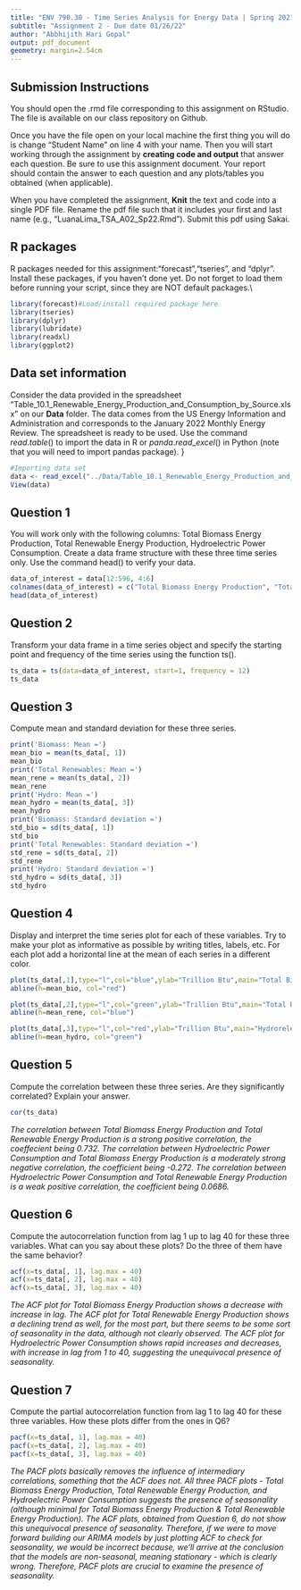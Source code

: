 ```yaml
---
title: "ENV 790.30 - Time Series Analysis for Energy Data | Spring 2021"
subtitle: "Assignment 2 - Due date 01/26/22"
author: "Abbhijith Hari Gopal"
output: pdf_document
geometry: margin=2.54cm
---
```


## Submission Instructions

You should open the .rmd file corresponding to this assignment on RStudio. The file is available on our class repository on Github.   

Once you have the file open on your local machine the first thing you will do is change "Student Name" on line 4 with your name. 
Then you will start working through the assignment by  **creating code and output** that answer each question. Be sure to use this assignment document. Your report should contain the answer to each question and any plots/tables you obtained (when applicable).

When you have completed the assignment, **Knit** the text and code into a single PDF file. Rename the pdf file such that it includes your first and last name (e.g., "LuanaLima_TSA_A02_Sp22.Rmd"). Submit this pdf using Sakai. 

## R packages

R packages needed for this assignment:"forecast","tseries", and "dplyr". Install these packages, if you haven't done yet. Do not forget to load them before running your script, since they are NOT default packages.\\

```r
library(forecast)#Load/install required package here
library(tseries)
library(dplyr)
library(lubridate)
library(readxl)
library(ggplot2)
```


## Data set information  

Consider the data provided in the spreadsheet "Table_10.1_Renewable_Energy_Production_and_Consumption_by_Source.xlsx" on our **Data** folder. The data comes from the US Energy Information and Administration and corresponds to the January 2022 Monthly Energy Review. The spreadsheet is ready to be used. Use the command $read.table()$ to import the data in R or $panda.read\_excel()$ in Python (note that you will need to import pandas package). }

```r
#Importing data set
data <- read_excel("../Data/Table_10.1_Renewable_Energy_Production_and_Consumption_by_Source.xlsx")
View(data)
```


## Question 1
You will work only with the following columns: Total Biomass Energy Production, Total Renewable Energy Production, Hydroelectric Power Consumption. Create a data frame structure with these three time series only. Use the command head() to verify your data.

```r
data_of_interest = data[12:596, 4:6]
colnames(data_of_interest) = c("Total Biomass Energy Production", "Total Renewable Energy Production", "Hydroelectric Power Consumption")
head(data_of_interest)
```


## Question 2
Transform your data frame in a time series object and specify the starting point and frequency of the time series using the function ts().

```r
ts_data = ts(data=data_of_interest, start=1, frequency = 12)
ts_data
```


## Question 3
Compute mean and standard deviation for these three series.

```r
print('Biomass: Mean =')
mean_bio = mean(ts_data[, 1])
mean_bio
print('Total Renewables: Mean =')
mean_rene = mean(ts_data[, 2])
mean_rene
print('Hydro: Mean =')
mean_hydro = mean(ts_data[, 3])
mean_hydro
print('Biomass: Standard deviation =')
std_bio = sd(ts_data[, 1])
std_bio
print('Total Renewables: Standard deviation =')
std_rene = sd(ts_data[, 2])
std_rene
print('Hydro: Standard deviation =')
std_hydro = sd(ts_data[, 3])
std_hydro
```


## Question 4
Display and interpret the time series plot for each of these variables. Try to make your plot as informative as possible by writing titles, labels, etc. For each plot add a horizontal line at the mean of each series in a different color.

```r
plot(ts_data[,1],type="l",col="blue",ylab="Trillion Btu",main="Total Biomass Energy Production")
abline(h=mean_bio, col="red")
```

```r
plot(ts_data[,2],type="l",col="green",ylab="Trillion Btu",main="Total Renewable Energy Production")
abline(h=mean_rene, col="blue")
```

```r
plot(ts_data[,3],type="l",col="red",ylab="Trillion Btu",main="Hydrorelectric Power Consumption")
abline(h=mean_hydro, col="green")
```

## Question 5
Compute the correlation between these three series. Are they significantly correlated? Explain your answer.

```r
cor(ts_data)
```
*The correlation between Total Biomass Energy Production and Total Renewable Energy Production is a strong positive correlation, the coeffecient being 0.732. The correlation between Hydroelectric Power Consumption and Total Biomass Energy Production is a moderately strong negative correlation, the coefficient being -0.272. The correlation between Hydroelectric Power Consumption and Total Renewable Energy Production is a weak positive correlation, the coefficient being 0.0686.* 

## Question 6
Compute the autocorrelation function from lag 1 up to lag 40 for these three variables. What can you say about these plots? Do the three of them have the same behavior?

```r
acf(x=ts_data[, 1], lag.max = 40)
acf(x=ts_data[, 2], lag.max = 40)
acf(x=ts_data[, 3], lag.max = 40)
```
*The ACF plot for Total Biomass Energy Production shows a decrease with increase in lag. The ACF plot for Total Renewable Energy Production shows a declining trend as well, for the most part, but there seems to be some sort of seasonality in the data, although not clearly observed. The ACF plot for Hydroelectric Power Consumption shows rapid increases and decreases, with increase in lag from 1 to 40, suggesting the unequivocal presence of seasonality.*

## Question 7
Compute the partial autocorrelation function from lag 1 to lag 40 for these three variables. How these plots differ from the ones in Q6?

```r
pacf(x=ts_data[, 1], lag.max = 40)
pacf(x=ts_data[, 2], lag.max = 40)
pacf(x=ts_data[, 3], lag.max = 40)
```
*The PACF plots basically removes the influence of intermediary correlations, something that the ACF does not. All three PACF plots - Total Biomass Energy Production, Total Renewable Energy Production, and Hydroelectric Power Consumption suggests the presence of seasonality (although minimal for Total Biomass Energy Production & Total Renewable Energy Production). The ACF plots, obtained from Question 6, do not show this unequivocal presence of seasonality. Therefore, if we were to move forward building our ARIMA models by just plotting ACF to check for seasonality, we would be incorrect because, we'll arrive at the conclusion that the models are non-seasonal, meaning stationary - which is clearly wrong. Therefore, PACF plots are crucial to examine the presence of seasonality.*
